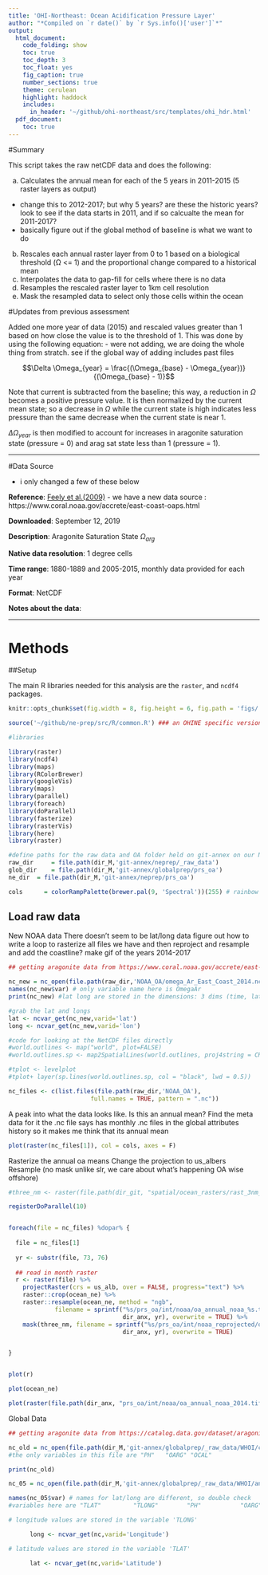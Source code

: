```yaml
---
title: 'OHI-Northeast: Ocean Acidification Pressure Layer'
author: "*Compiled on `r date()` by `r Sys.info()['user']`*"
output: 
  html_document:
    code_folding: show
    toc: true
    toc_depth: 3
    toc_float: yes
    fig_caption: true
    number_sections: true
    theme: cerulean
    highlight: haddock
    includes: 
      in_header: '~/github/ohi-northeast/src/templates/ohi_hdr.html'
  pdf_document:
    toc: true
---
```


#Summary

This script takes the raw netCDF data and does the following:

   a. Calculates the annual mean for each of the 5 years in 2011-2015 (5 raster layers as output)  
   - change this to 2012-2017; but why 5 years? are these the historic years? look to see if the data starts in 2011, and if so calcualte the mean for 2011-2017?
   - basically figure out if the global method of baseline is what we want to do
   
   b. Rescales each annual raster layer from 0 to 1 based on a biological threshold (&#937; <= 1) and the proportional change compared to a historical mean
   c. Interpolates the data to gap-fill for cells where there is no data
   d. Resamples the rescaled raster layer to 1km cell resolution
   e. Mask the resampled data to select only those cells within the ocean
  

#Updates from previous assessment

Added one more year of data (2015) and rescaled values greater than 1 based on how close the value is to the threshold of 1. This was done by using the following equation:
- were not adding, we are doing the whole thing from stratch. see if the global way of adding includes past files

$$\Delta \Omega_{year} = \frac{(\Omega_{base} - \Omega_{year})}{(\Omega_{base} - 1)}$$

Note that current is subtracted from the baseline; this way, a reduction in $\Omega$ becomes a positive pressure value. It is then normalized by the current mean state; so a decrease in $\Omega$ while the current state is high indicates less pressure than the same decrease when the current state is near 1. 

$\Delta \Omega_{year}$ is then modified to account for increases in aragonite saturation state (pressure = 0) and arag sat state less than 1 (pressure = 1).

***

#Data Source

- i only changed a few of these below

**Reference**: [Feely et al.(2009)](https://darchive.mblwhoilibrary.org/bitstream/handle/1912/3180/22-4_feely.pdf?sequence=1&isAllowed=y)
- we have a new data source : https://www.coral.noaa.gov/accrete/east-coast-oaps.html

**Downloaded**: September 12, 2019

**Description**:  Aragonite Saturation State  $\Omega_{arg}$

**Native data resolution**: 1 degree cells

**Time range**: 1880-1889 and 2005-2015, monthly data provided for each year

**Format**:  NetCDF

  
**Notes about the data**:  


***

# Methods


##Setup  

The main R libraries needed for this analysis are the `raster`, and `ncdf4` packages.
``` r

knitr::opts_chunk$set(fig.width = 8, fig.height = 6, fig.path = 'figs/', message = FALSE, warning = FALSE)

source('~/github/ne-prep/src/R/common.R') ### an OHINE specific version of common.R

#libraries

library(raster)
library(ncdf4)
library(maps)
library(RColorBrewer)
library(googleVis)
library(maps)
library(parallel)
library(foreach)
library(doParallel)
library(fasterize)
library(rasterVis)
library(here)
library(raster)

#define paths for the raw data and OA folder held on git-annex on our NCEAS server, Mazu
raw_dir     = file.path(dir_M,'git-annex/neprep/_raw_data')
glob_dir    = file.path(dir_M,'git-annex/globalprep/prs_oa')
ne_dir  = file.path(dir_M,'git-annex/neprep/prs_oa')

cols      = colorRampPalette(brewer.pal(9, 'Spectral'))(255) # rainbow color scheme

```
  
## Load raw data  

New NOAA data
There doesn't seem to be lat/long data 
figure out how to write a loop to rasterize all files we have and then reproject and resample and add the coastline? make gif of the years 2014-2017
```r

## getting aragonite data from https://www.coral.noaa.gov/accrete/east-coast-oaps.html

nc_new = nc_open(file.path(raw_dir,'NOAA_OA/omega_Ar_East_Coast_2014.nc'))
names(nc_new$var) # only variable name here is OmegaAr
print(nc_new) #lat long are stored in the dimensions: 3 dims (time, lat, lon)

#grab the lat and longs
lat <- ncvar_get(nc_new,varid='lat')
long <- ncvar_get(nc_new,varid='lon')

#code for looking at the NetCDF files directly
#world.outlines <- map("world", plot=FALSE)
#world.outlines.sp <- map2SpatialLines(world.outlines, proj4string = CRS("+proj=longlat +datum=WGS84 +ellps=WGS84 +towgs84=0,0,0 ")) #had to check what projection the data is in

#tplot <- levelplot
#tplot+ layer(sp.lines(world.outlines.sp, col = "black", lwd = 0.5))

```

```r
nc_files <- c(list.files(file.path(raw_dir,'NOAA_OA'),
                       full.names = TRUE, pattern = ".nc"))
```

A peak into what the data looks like.
Is this an annual mean? Find the meta data for it
the .nc file says has monthly .nc files in the global attributes history so it makes me think that its annual mean
```r
plot(raster(nc_files[1]), col = cols, axes = F)
```

Rasterize the annual oa means
Change the projection to us_albers
Resample
(no mask unlike slr, we care about what's happening OA wise offshore)

```r

#three_nm <- raster(file.path(dir_git, "spatial/ocean_rasters/rast_3nm_mask.tif"))

registerDoParallel(10)


foreach(file = nc_files) %dopar% {
  
  file = nc_files[1]
  
  yr <- substr(file, 73, 76) 
  
  ## read in month raster
  r <- raster(file) %>%
    projectRaster(crs = us_alb, over = FALSE, progress="text") %>% 
    raster::crop(ocean_ne) %>% 
    raster::resample(ocean_ne, method = "ngb", 
             filename = sprintf("%s/prs_oa/int/noaa/oa_annual_noaa_%s.tif", 
                                dir_anx, yr), overwrite = TRUE) %>% 
    mask(three_nm, filename = sprintf("%s/prs_oa/int/noaa_reprojected/oa_annual_noaa_repro_%s.tif", 
                                dir_anx, yr), overwrite = TRUE)


}


plot(r)

plot(ocean_ne)

plot(raster(file.path(dir_anx, "prs_oa/int/noaa/oa_annual_noaa_2014.tif")))
```






















Global Data

```r

## getting aragonite data from https://catalog.data.gov/dataset/aragonite-saturation-state-calculated-from-ocean-station-data-with-dissolved-inorganic-carbon-d

nc_old = nc_open(file.path(dir_M,'git-annex/globalprep/_raw_data/WHOI/cesm_co2sys_1958-2016.1x1d.nc'))
#the only variables in this file are "PH"   "OARG" "OCAL"

print(nc_old)

nc_05 = nc_open(file.path(dir_M,'git-annex/globalprep/_raw_data/WHOI/annual/cesm_co2sys_2005.nc'))

names(nc_05$var) # names for lat/long are different, so double check
#variables here are "TLAT"         "TLONG"        "PH"           "OARG"         "OCAL"         "ECOSYS_IFRAC"

# longitude values are stored in the variable 'TLONG'

      long <- ncvar_get(nc,varid='Longitude')

# latitude values are stored in the variable 'TLAT'

      lat <- ncvar_get(nc,varid='Latitude')
```





